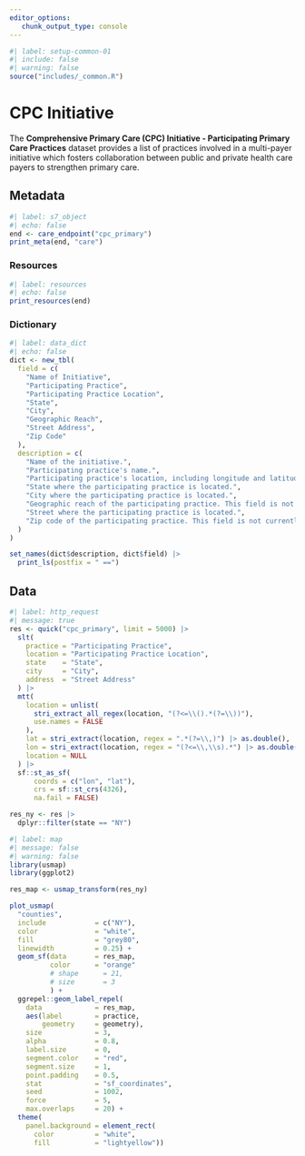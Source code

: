 ```yaml
---
editor_options: 
   chunk_output_type: console
---
```


```r
#| label: setup-common-01
#| include: false
#| warning: false
source("includes/_common.R")
```

# CPC Initiative {#sec-cpc}

The __Comprehensive Primary Care (CPC) Initiative - Participating Primary Care Practices__ dataset provides a list of practices involved in a multi-payer initiative which fosters collaboration between public and private health care payers to strengthen primary care.

## Metadata

```r
#| label: s7_object
#| echo: false
end <- care_endpoint("cpc_primary")
print_meta(end, "care")
```

### Resources

```r
#| label: resources
#| echo: false
print_resources(end)
```

### Dictionary

```r
#| label: data_dict
#| echo: false
dict <- new_tbl(
  field = c(
    "Name of Initiative", 
    "Participating Practice", 
    "Participating Practice Location", 
    "State", 
    "City", 
    "Geographic Reach", 
    "Street Address", 
    "Zip Code"
  ),
  description = c(
    "Name of the initiative.", 
    "Participating practice's name.", 
    "Participating practice's location, including longitude and latitude.", 
    "State where the participating practice is located.", 
    "City where the participating practice is located.", 
    "Geographic reach of the participating practice. This field is not currently in use.", 
    "Street where the participating practice is located.",
    "Zip code of the participating practice. This field is not currently in use."
  )
)

set_names(dict$description, dict$field) |> 
  print_ls(postfix = " ==")
```

## Data

```r
#| label: http_request
#| message: true
res <- quick("cpc_primary", limit = 5000) |>
  slt(
    practice = "Participating Practice",
    location = "Participating Practice Location",
    state    = "State",
    city     = "City",
    address  = "Street Address"
  ) |>
  mtt(
    location = unlist(
      stri_extract_all_regex(location, "(?<=\\().*(?=\\))"),
      use.names = FALSE
    ),
    lat = stri_extract(location, regex = ".*(?=\\,)") |> as.double(),
    lon = stri_extract(location, regex = "(?<=\\,\\s).*") |> as.double(),
    location = NULL
  ) |> 
  sf::st_as_sf(
      coords = c("lon", "lat"),
      crs = sf::st_crs(4326),
      na.fail = FALSE)

res_ny <- res |> 
  dplyr::filter(state == "NY")
```


```r
#| label: map
#| message: false
#| warning: false
library(usmap)
library(ggplot2)

res_map <- usmap_transform(res_ny)

plot_usmap(
  "counties",
  include            = c("NY"),
  color              = "white", 
  fill               = "grey80", 
  linewidth          = 0.25) +
  geom_sf(data       = res_map, 
          color      = "orange"
          # shape      = 21,
          # size       = 3
          ) +
  ggrepel::geom_label_repel(
    data             = res_map,
    aes(label        = practice, 
        geometry     = geometry),
    size             = 3, 
    alpha            = 0.8,
    label.size       = 0,
    segment.color    = "red", 
    segment.size     = 1,
    point.padding    = 0.5,
    stat             = "sf_coordinates", 
    seed             = 1002,
    force            = 5,
    max.overlaps     = 20) +
  theme(
    panel.background = element_rect(
      color          = "white", 
      fill           = "lightyellow"))
```
